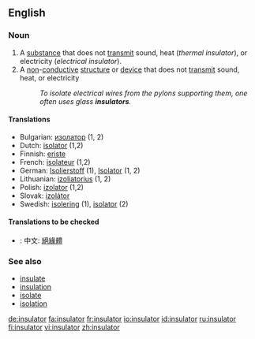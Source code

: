 ==English==

===Noun===
{{en-noun}}

# A [[substance]] that does not [[transmit]] sound, heat (''thermal insulator''), or electricity (''electrical insulator'').
# A [[non]]-[[conductive]] [[structure]] or [[device]] that does not [[transmit]] sound, heat, or electricity
#:''To isolate electrical wires from the pylons supporting them, one often uses glass '''insulators'''.''

====Translations====
{{rfc-trans}}
*Bulgarian: [[изолатор]] {{m}} (1, 2)
*Dutch: [[isolator]] {{m}} (1,2)
*Finnish: [[eriste]]
*French: [[isolateur]] {{m}} (1,2)
*German: [[Isolierstoff]] {{m}} (1), [[Isolator]] {{m}} (1, 2)
*Lithuanian: [[izoliatorius]] {{m}} (1, 2)
*Polish: [[izolator]] {{m}} (1,2)
*Slovak: [[izolátor]] {{m}}
*Swedish: [[isolering]] (1), [[isolator]] {{c}} (2)

====Translations to be checked====
*{{ttbc|Chinese}}: 中文: [[絕緣體]]

===See also===
*[[insulate]]
*[[insulation]]
*[[isolate]]
*[[isolation]]

[[de:insulator]]
[[fa:insulator]]
[[fr:insulator]]
[[io:insulator]]
[[id:insulator]]
[[ru:insulator]]
[[fi:insulator]]
[[vi:insulator]]
[[zh:insulator]]